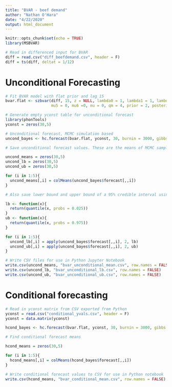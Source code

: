 ```yaml
---
title: "BVAR - beef demand"
author: "Nathan O'Hara"
date: "4/22/2020"
output: html_document
---
```


```r
knitr::opts_chunk$set(echo = TRUE)
library(MSBVAR)
```

```r
# Read in differenced input for BVAR
diff = read.csv("diff_beefdemand.csv", header = F)
diff = ts(diff, deltat = 1/12)
```

# Unconditional Forecasting

```r
# Fit BVAR model with flat prior and lag 15
bvar.flat <- szbvar(diff, 15, z = NULL, lambda0 = 1, lambda1 = 1, lambda3 = 1, lambda4 =1, lambda5 = 0,
                    mu5 = 0, mu6 =0, nu = 0, qm = 4, prior = 2, posterior.fit = F)
```


```r
# Generate empty yconst table for unconditional forecast
library(phonTools)
yconst = zeros(30,5)
```


```r
# Unconditional forecast, MCMC simulation based
uncond_bayes <- hc.forecast(bvar.flat, yconst, 30, burnin = 3000, gibbs = 5000)
```

```r
# Save unconditional forecast values. These are the means of MCMC sampling

uncond_means = zeros(30,5)
uncond_lb = zeros(30,5)
uncond_ub = zeros(30,5)

for (i in 1:5){
  uncond_means[,i] = colMeans(uncond_bayes$forecast[,,i])
}
```

```r
# Also save lower bound and upper bound of a 95% credible interval using the correct quantiles of MCMC samples

lb <- function(x){
  return(quantile(x, probs = 0.025))
}
ub <- function(x){
  return(quantile(x, probs = 0.975))
}

for (i in 1:5){
  uncond_lb[,i] = apply(uncond_bayes$forecast[,,i], 2, lb)
  uncond_ub[,i] = apply(uncond_bayes$forecast[,,i], 2, ub)
}
```

```r
# Write CSV files for use in Python Jupyter Notebook
write.csv(uncond_means, "bvar_unconditional_mean.csv", row.names = FALSE)
write.csv(uncond_lb, "bvar_unconditional_lb.csv", row.names = FALSE)
write.csv(uncond_ub, "bvar_unconditional_ub.csv", row.names = FALSE)

```


# Conditional forecasting

```r
# Read in yconst matrix from CSV exported from Python
yconst = read.csv("conditional_yvals.csv", header = F)
yconst = data.matrix(yconst)
```


```r
hcond_bayes <- hc.forecast(bvar.flat, yconst, 30, burnin = 3000, gibbs = 5000)
```


```r
# Find conditional forecast means

hcond_means = zeros(30,5)

for (i in 1:5){
  hcond_means[,i] = colMeans(hcond_bayes$forecast[,,i])
}
```

```r
# Write conditional forecast values to CSV for use in Python notebook
write.csv(hcond_means, "bvar_conditional_mean.csv", row.names = FALSE)
```





























